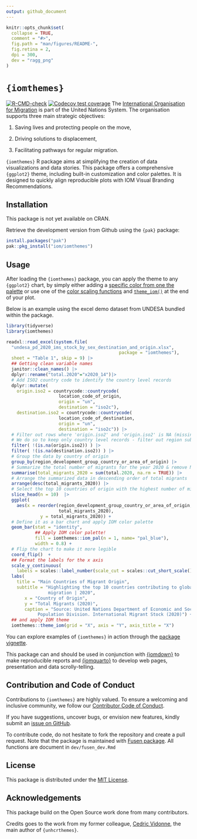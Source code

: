 ```yaml
---
output: github_document
---
```


<!-- README.md is generated from README.Rmd. Please edit that file -->

```r
knitr::opts_chunk$set(
  collapse = TRUE,
  comment = "#>",
  fig.path = "man/figures/README-",
  fig.retina = 2,
  dpi = 300,
  dev = "ragg_png"
)
```

# `{iomthemes}`

<!-- badges: start -->

[![R-CMD-check](https://github.com/elegoupil/iomthemes/actions/workflows/R-CMD-check.yaml/badge.svg)](https://github.com/elegoupil/iomthemes/actions/workflows/R-CMD-check.yaml)
[![Codecov test coverage](https://codecov.io/gh/elegoupil/iomthemes/graph/badge.svg)](https://app.codecov.io/gh/elegoupil/iomthemes)
<!-- badges: end -->
The [International Organisation for Migration](http://iom.int) is part of the United Nations System. The organisation supports three main strategic objectives:   

  1. Saving lives and protecting people on the move,  
  
  2. Driving solutions to displacement,  
  
  3. Facilitating pathways for regular migration.  

`{iomthemes}` R package aims at simplifying the creation of data visualizations and data stories. This package offers a comprehensive `{ggplot2}` theme, including built-in customization and color palettes. It is designed to quickly align reproducible plots with IOM Visual Branding Recommendations. 


## Installation

This package is not yet available on CRAN.

Retrieve the development version from Github using the `{pak}` package:

```r
install.packages("pak")
pak::pkg_install("iom/iomthemes")
```

## Usage

After loading the `{iomthemes}` package, you can apply the theme to any `{ggplot2}` chart, by simply either adding a [specific color from one the palette](https://iom.github.io/iomthemes/reference/iom_pal.html) or use one of the [color scaling functions](https://iom.github.io/iomthemes/reference/iom_scale.html) and  [`theme_iom()`](https://iom.github.io/iomthemes/reference/theme_iom.html) at the end of your plot.

Below is an example using the excel demo dataset from UNDESA bundled within the package.

```r
library(tidyverse)
library(iomthemes)

readxl::read_excel(system.file(
  "undesa_pd_2020_ims_stock_by_sex_destination_and_origin.xlsx",
                                           package = "iomthemes"),
  sheet = "Table 1", skip = 9) |>
  ## Getting clean variable names
  janitor::clean_names() |>
  dplyr::rename("total.2020"="x2020_14")|>
  # Add ISO2 country code to identify the country level records 
  dplyr::mutate( 
    origin.iso2 = countrycode::countrycode(
                    location_code_of_origin,
                    origin = "un",
                    destination = "iso2c"),
    destination.iso2 = countrycode::countrycode(
                    location_code_of_destination,
                    origin = "un",
                    destination = "iso2c")) |>
  # Filter out rows where 'origin.iso2' and 'origin.iso2' is NA (missing)
  # We do so to keep only country level records - filter out region subtotal
  filter( !(is.na(origin.iso2)) ) |>
  filter( !(is.na(destination.iso2)) ) |>
  # Group the data by country of origin
  group_by(region_development_group_country_or_area_of_origin) |>
  # Summarize the total number of migrants for the year 2020 & remove NA! 
  summarise(total_migrants_2020 = sum(total.2020, na.rm = TRUE)) |>
  # Arrange the summarized data in descending order of total migrants
  arrange(desc(total_migrants_2020)) |>
  # Select the top 10 countries of origin with the highest number of migrants
  slice_head(n = 10)  |>
  ggplot(
    aes(x = reorder(region_development_group_country_or_area_of_origin,
                    total_migrants_2020),
             y = total_migrants_2020)) +
  # Define it as a bar chart and apply IOM color palette
  geom_bar(stat = "identity",
           ## Apply IOM color palette!
           fill = iomthemes::iom_pal(n = 1, name= "pal_blue"),
           width = 0.8) +
  # Flip the chart to make it more legible
  coord_flip()  +
  ## Format the labels for the x axis
  scale_y_continuous(
    labels = scales::label_number(scale_cut = scales::cut_short_scale())) +
  labs(
    title = "Main Countries of Migrant Origin",
    subtitle = "Highlighting the top 10 countries contributing to global
                migration | 2020",
       x = "Country of Origin",
       y = "Total Migrants (2020)",
       caption = "Source: United Nations Department of Economic and Social Affairs,
            Population Division. International Migrant Stock (2020)") +
  ## and apply IOM theme
  iomthemes::theme_iom(grid = "X", axis = "Y", axis_title = "X")
```


You can explore examples of `{iomthemes}` in action through the [package vignette](iomthemes.html).

This package can and should be used in conjunction with [{iomdown}](https://iom.github.io/iomdown) to make reproducible reports and  [{iomquarto}](https://iom.github.io/iomquarto) to develop web pages, presentation and data scrolly-telling.

## Contribution and Code of Conduct

Contributions to `{iomthemes}` are highly valued. To ensure a welcoming and inclusive community, we follow our [Contributor Code of Conduct](https://contributor-covenant.org/version/2/0/CODE_OF_CONDUCT.html). 

If you have suggestions, uncover bugs, or envision new features, kindly submit an [issue on GitHub](https://github.com/iom/iomthemes/issues).

To contribute code, do not hesitate to fork the repository and create a pull request.
Note that the package is maintained with [Fusen package](https://thinkr-open.github.io/fusen/). All functions are document in `dev/fusen_dev.Rmd`

## License

This package is distributed under the [MIT License](https://github.com/iom/iomthemes/blob/master/LICENSE.md).

## Acknowledgements

This package build on the Open Source work done from many contributors. 

Credits goes to the work from my former colleague, [Cedric Vidonne](https://www.youtube.com/watch?v=Ypf9ngq5EQA), the main author of  `{unhcrthemes}`.
